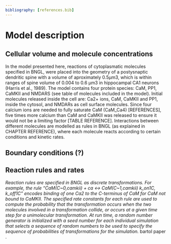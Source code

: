```yaml
---
bibliography: [references.bib]
---
```


# Model description

## Cellular volume and molecule concentrations

In the model presented here, reactions of cytoplasmatic molecules specified in BNGL, were placed into the geometry of a postysnaptic dendritic spine with a volume of aproximately 0.5μm3, which is within ranges of spine volume of 0.004 to 0.6 μm3 in hippocampal CA1 neurons (Harris et al., 1989). The model contains four protein species: CaM, PP1, CaMKII and NMDARS (see table of molecules included in the model). Initial molecules released inside the cell are: Ca2+ ions, CaM, CaMKII and PP1, inside the cytosol, and NMDARs as cell surface molecules. Since four calcium ions are needed to fully saturate CaM (CaM_Ca4) [REFERENCES], five times more calcium than CaM and CaMKII was released to ensure it would not be a limiting factor [TABLE REFERENCE]. Interactions between different molecules are modelled as rules in BNGL (as explained in CHAPTER REFERENCE), where each molecule reacts according to certain conditions and kinetic rates.  


## Boundary conditions (?)

## Reaction rules and rates

_Reaction rules are specified in BNGL as discrete transformations. For example, the rule “CaM(C~0,camkii) + ca ↔ CaM(C~1,camkii) k_on1C, k_off1C” encodes binding of one Ca2 to the C-terminus of CaM for CaM not bound to CaMKII. The specified rate constants for each rule are used to compute the probability that the transformation occurs when the two molecules involved in a transformation collide, or occurs at a given time step for a unimolecular transformation. At run time, a random number generator is initialized with a seed number for each individual simulation that selects a sequence of random numbers to be used to specify the sequence of probabilities of transformations for the simulation._ bartol paper . 